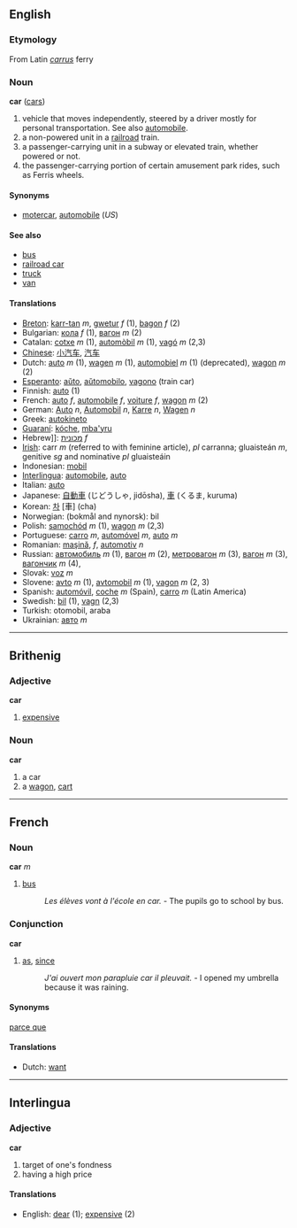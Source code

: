 ==English==
===Etymology===

From Latin ''[[carrus]]'' ferry

===Noun===
'''car''' ([[cars]])

#vehicle that moves independently, steered by a driver mostly for personal transportation.  See also [[automobile]].
#a non-powered unit in a [[railroad]] train.
#a passenger-carrying unit in a subway or elevated train, whether powered or not.
#the passenger-carrying portion of certain amusement park rides, such as Ferris wheels.

====Synonyms====
*[[motercar]], [[automobile]] (''US'')

====See also====
*[[bus]]
*[[railroad car]]
*[[truck]]
*[[van]]

====Translations====
*[[Breton]]: [[karr-tan]] ''m'', [[gwetur]] ''f'' (1), [[bagon]] ''f'' (2)
*Bulgarian: [[кола]] ''f'' (1), [[вагон]] ''m'' (2)
*Catalan: [[cotxe]] ''m'' (1), [[automòbil]] ''m'' (1), [[vagó]] ''m'' (2,3)
*[[Chinese]]: [[小汽车]], [[汽车]]
*Dutch: [[auto]] ''m'' (1), [[wagen]] ''m'' (1), [[automobiel]] ''m'' (1) (deprecated), [[wagon]] ''m'' (2)
*[[Esperanto]]: [[aŭto]], [[aŭtomobilo]], [[vagono]] (train car)
*Finnish: [[auto]] (1)
*French: [[auto]] ''f'', [[automobile]] ''f'', [[voiture]] ''f'', [[wagon]] ''m'' (2)
*German: [[Auto]] ''n'', [[Automobil]] ''n'', [[Karre]] ''n'', [[Wagen]] ''n''
*Greek: [[autokineto]]
*[[Guaraní]]: [[kóche]], [[mba'yru]]
*Hebrew]]: [[מכונית]] ''f''
*[[Irish]]: carr ''m'' (referred to with feminine article), ''pl'' carranna; gluaisteán ''m'', genitive ''sg'' and nominative ''pl'' gluaisteáin
*Indonesian: [[mobil]]
*[[Interlingua]]: [[automobile]], [[auto]]
*Italian: [[auto]]
*Japanese: [[自動車]] (じどうしゃ, jidōsha), [[車]] (くるま, kuruma)
*Korean: [[차]] [車] (cha)
*Norwegian: (bokmål and nynorsk): bil
*Polish: [[samochód]] ''m'' (1), [[wagon]] ''m'' (2,3)
*Portuguese: [[carro]] ''m'', [[automóvel]] ''m'', [[auto]] ''m''
*Romanian: [[maşină]], ''f'', [[automotiv]] ''n''
*Russian: [[автомобиль]] ''m'' (1), [[вагон]] ''m'' (2), [[метровагон]] ''m'' (3), [[вагон]] ''m'' (3), [[вагончик]] ''m'' (4), 
*Slovak: [[voz]] ''m''
*Slovene: [[avto]] ''m'' (1), [[avtomobil]] ''m'' (1), [[vagon]] ''m'' (2, 3)
*Spanish: [[automóvil]], [[coche]] ''m'' (Spain), [[carro]] ''m'' (Latin America)
*Swedish: [[bil]] (1), [[vagn]] (2,3)
*Turkish: otomobil, araba
*Ukrainian: [[авто]] ''m''

----

==Brithenig==
===Adjective===
'''car'''

#[[expensive]]
===Noun===
'''car'''

#a car
#a [[wagon]], [[cart]]
----
==French==
===Noun===
'''car''' ''m''

# [[bus]]
#: ''Les élèves vont à l'école en car.'' - The pupils go to school by bus.

===Conjunction===
'''car'''

# [[as]], [[since]]
#: ''J'ai ouvert mon parapluie car il pleuvait.'' - I opened my umbrella because it was raining.

====Synonyms====
[[parce que]] <!-- This is not a perfect synonym, a usage note by a native speaker would be good-->

====Translations====
*Dutch: [[want]] <!-- This is a distinction not made in English, as far as I know, so this translation exceptionally should be here, I think -->

----
==Interlingua==
===Adjective===
'''car'''

# target of one's fondness
# having a high price

====Translations====
*English: [[dear]] (1); [[expensive]] (2)